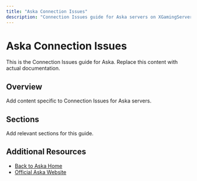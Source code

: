```yaml
---
title: "Aska Connection Issues"
description: "Connection Issues guide for Aska servers on XGamingServer"
---
```


# Aska Connection Issues

This is the Connection Issues guide for Aska. Replace this content with actual documentation.

## Overview

Add content specific to Connection Issues for Aska servers.

## Sections

Add relevant sections for this guide.

## Additional Resources

- [Back to Aska Home](./index)
- [Official Aska Website](https://example.com)
